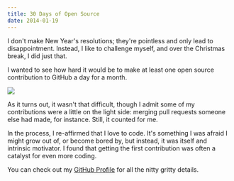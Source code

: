```yaml
---
title: 30 Days of Open Source
date: 2014-01-19
---
```



I don't make New Year's resolutions; they're pointless and only lead to disappointment. Instead, I like to challenge myself, and over the Christmas break, I did just that.

I wanted to see how hard it would be to make at least one open source contribution to GitHub a day for a month.

![](856B977F050A484AB784B65FB9EE3ECB.png)

As it turns out, it wasn't that difficult, though I admit some of my contributions were a little on the light side: merging pull requests someone else had made, for instance. Still, it counted for me.

In the process, I re-affirmed that I love to code. It's something I was afraid I might grow out of, or become bored by, but instead, it was itself and intrinsic motivator. I found that getting the first contribution was often a catalyst for even more coding.

You can check out my [GitHub Profile](https://github.com/AshFurrow) for all the nitty gritty details.


  